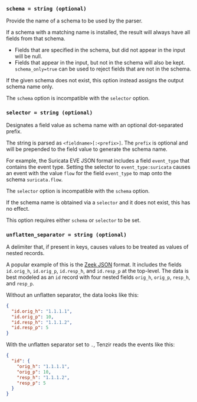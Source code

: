 
<RawOption />

### `schema = string (optional)`

Provide the name of a schema to be used by the parser.

If a schema with a matching name is installed, the result will always have
all fields from that schema.
* Fields that are specified in the schema, but did not appear in the input will be null.
* Fields that appear in the input, but not in the schema will also be kept. `schema_only=true`
can be used to reject fields that are not in the schema.

If the given schema does not exist, this option instead assigns the output schema name only.

The `schema` option is incompatible with the `selector` option.

### `selector = string (optional)`

Designates a field value as schema name with an optional dot-separated prefix.

The string is parsed as `<fieldname>[:<prefix>]`. The `prefix` is optional and
will be prepended to the field value to generate the schema name.

For example, the Suricata EVE JSON format includes a field
`event_type` that contains the event type. Setting the selector to
`event_type:suricata` causes an event with the value `flow` for the field
`event_type` to map onto the schema `suricata.flow`.

The `selector` option is incompatible with the `schema` option.

<SchemaOnlyOption />

If the schema name is obtained via a `selector` and it does not exist, this
has no effect.

This option requires either `schema` or `selector` to be set.

### `unflatten_separator = string (optional)`

A delimiter that, if present in keys, causes values to be treated as values of
nested records.

A popular example of this is the [Zeek JSON](operators/read_zeek_json.mdx) format. It includes
the fields `id.orig_h`, `id.orig_p`, `id.resp_h`, and `id.resp_p` at the
top-level. The data is best modeled as an `id` record with four nested fields
`orig_h`, `orig_p`, `resp_h`, and `resp_p`.

Without an unflatten separator, the data looks like this:

```json title="Without unflattening"
{
  "id.orig_h": "1.1.1.1",
  "id.orig_p": 10,
  "id.resp_h": "1.1.1.2",
  "id.resp_p": 5
}
```

With the unflatten separator set to `.`, Tenzir reads the events like this:

```json title="With 'unflatten'"
{
  "id": {
    "orig_h": "1.1.1.1",
    "orig_p": 10,
    "resp_h": "1.1.1.2",
    "resp_p": 5
  }
}
```
